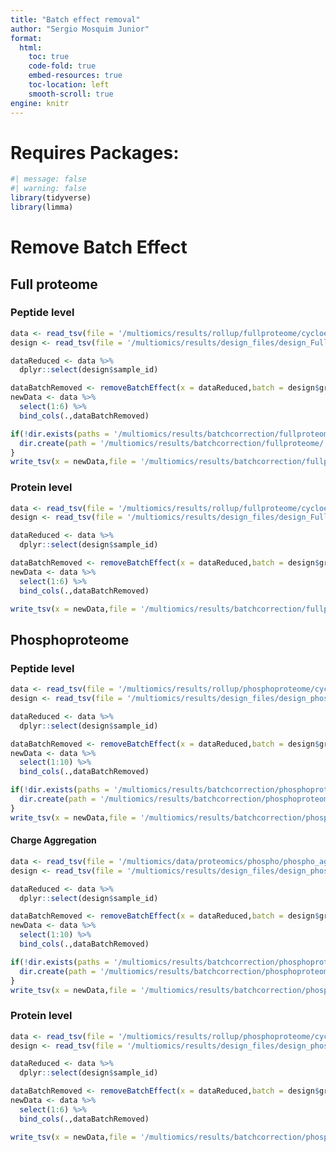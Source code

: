 ```yaml
---
title: "Batch effect removal"
author: "Sergio Mosquim Junior"
format:
  html:
    toc: true
    code-fold: true
    embed-resources: true
    toc-location: left
    smooth-scroll: true
engine: knitr
---
```


# Requires Packages:
```r
#| message: false
#| warning: false
library(tidyverse)
library(limma)
```


# Remove Batch Effect
## Full proteome
### Peptide level
```r
data <- read_tsv(file = '/multiomics/results/rollup/fullproteome/cycloess_normalized_sorted.tsv')
design <- read_tsv(file = '/multiomics/results/design_files/design_Full_noPool.tsv')

dataReduced <- data %>% 
  dplyr::select(design$sample_id)

dataBatchRemoved <- removeBatchEffect(x = dataReduced,batch = design$group,batch2 = design$batch,design = design,group = design$Group.Info)
newData <- data %>% 
  select(1:6) %>% 
  bind_cols(.,dataBatchRemoved)

if(!dir.exists(paths = '/multiomics/results/batchcorrection/fullproteome/')) {
  dir.create(path = '/multiomics/results/batchcorrection/fullproteome/',recursive = TRUE)
}
write_tsv(x = newData,file = '/multiomics/results/batchcorrection/fullproteome/cycloess_peptide_batchcorrected.tsv')
```

### Protein level
```r
data <- read_tsv(file = '/multiomics/results/rollup/fullproteome/cycloess_Rollup_Genes.tsv')
design <- read_tsv(file = '/multiomics/results/design_files/design_Full_noPool.tsv')

dataReduced <- data %>% 
  dplyr::select(design$sample_id)

dataBatchRemoved <- removeBatchEffect(x = dataReduced,batch = design$group,batch2 = design$batch,design = design,group = design$Group.Info)
newData <- data %>% 
  select(1:6) %>% 
  bind_cols(.,dataBatchRemoved)

write_tsv(x = newData,file = '/multiomics/results/batchcorrection/fullproteome/cycloess_rollup_genes_batchcorrected.tsv')
```

## Phosphoproteome
### Peptide level
```r
data <- read_tsv(file = '/multiomics/results/rollup/phosphoproteome/cycloess_normalized_sorted.tsv')
design <- read_tsv(file = '/multiomics/results/design_files/design_phospho_noPool.tsv')

dataReduced <- data %>% 
  dplyr::select(design$sample_id)

dataBatchRemoved <- removeBatchEffect(x = dataReduced,batch = design$group,batch2 = design$batch,design = design,group = design$Group.Info)
newData <- data %>% 
  select(1:10) %>% 
  bind_cols(.,dataBatchRemoved)

if(!dir.exists(paths = '/multiomics/results/batchcorrection/phosphoproteome/')) {
  dir.create(path = '/multiomics/results/batchcorrection/phosphoproteome/',recursive = TRUE)
}
write_tsv(x = newData,file = '/multiomics/results/batchcorrection/phosphoproteome/cycloess_peptide_batchcorrected.tsv')
```

#### Charge Aggregation
```r
data <- read_tsv(file = '/multiomics/data/proteomics/phospho/phospho_aggregation/Phosphopeptide_CycLoess-normalized.txt.phosphopeptides_flanking.tsv')
design <- read_tsv(file = '/multiomics/results/design_files/design_phospho_noPool.tsv')

dataReduced <- data %>% 
  dplyr::select(design$sample_id)

dataBatchRemoved <- removeBatchEffect(x = dataReduced,batch = design$group,batch2 = design$batch,design = design,group = design$Group.Info)
newData <- data %>% 
  select(1:10) %>% 
  bind_cols(.,dataBatchRemoved)

if(!dir.exists(paths = '/multiomics/results/batchcorrection/phosphoproteome/')) {
  dir.create(path = '/multiomics/results/batchcorrection/phosphoproteome/',recursive = TRUE)
}
write_tsv(x = newData,file = '/multiomics/results/batchcorrection/phosphoproteome/cycloess_peptide_flanking_batchcorrected.tsv')
```


### Protein level
```r
data <- read_tsv(file = '/multiomics/results/rollup/phosphoproteome/cycloess_Rollup_Genes.tsv')
design <- read_tsv(file = '/multiomics/results/design_files/design_phospho_noPool.tsv')

dataReduced <- data %>% 
  dplyr::select(design$sample_id)

dataBatchRemoved <- removeBatchEffect(x = dataReduced,batch = design$group,batch2 = design$batch,design = design,group = design$Group.Info)
newData <- data %>% 
  select(1:6) %>% 
  bind_cols(.,dataBatchRemoved)

write_tsv(x = newData,file = '/multiomics/results/batchcorrection/phosphoproteome/cycloess_rollup_genes_batchcorrected.tsv')
```